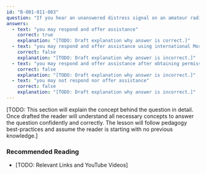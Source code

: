 ```yaml
---
id: "B-001-011-003"
question: "If you hear an unanswered distress signal on an amateur radio band where you do NOT have privileges to communicate:"
answers:
  - text: "you may respond and offer assistance"
    correct: true
    explanation: "[TODO: Draft explanation why answer is correct.]"
  - text: "you may respond and offer assistance using international Morse code only"
    correct: false
    explanation: "[TODO: Draft explanation why answer is incorrect.]"
  - text: "you may respond and offer assistance after obtaining permission from Innovation, Science and Economic Development Canada"
    correct: false
    explanation: "[TODO: Draft explanation why answer is incorrect.]"
  - text: "you may not respond nor offer assistance"
    correct: false
    explanation: "[TODO: Draft explanation why answer is incorrect.]"
---
```


[TODO: This section will explain the concept behind the question in detail. Once drafted the reader will understand all necessary concepts to answer the question confidently and correctly. The lesson will follow pedagogy best-practices and assume the reader is starting with no previous knowledge.]

### Recommended Reading

- [TODO: Relevant Links and YouTube Videos]
